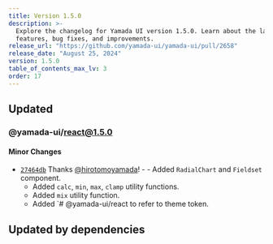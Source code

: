 ```yaml
---
title: Version 1.5.0
description: >-
  Explore the changelog for Yamada UI version 1.5.0. Learn about the latest
  features, bug fixes, and improvements.
release_url: "https://github.com/yamada-ui/yamada-ui/pull/2658"
release_date: "August 25, 2024"
version: 1.5.0
table_of_contents_max_lv: 3
order: 17
---
```


## Updated

### @yamada-ui/react@1.5.0

#### Minor Changes

- [`27464db`](https://github.com/yamada-ui/yamada-ui/commit/27464db9426b34561ef3658e606e99ee66208377) Thanks [@hirotomoyamada](https://github.com/hirotomoyamada)! - - Added `RadialChart` and `Fieldset` component.
  - Added `calc`, `min`, `max`, `clamp` utility functions.
  - Added `mix` utility function.
  - Added \`# @yamada-ui/react to refer to theme token.

## Updated by dependencies
